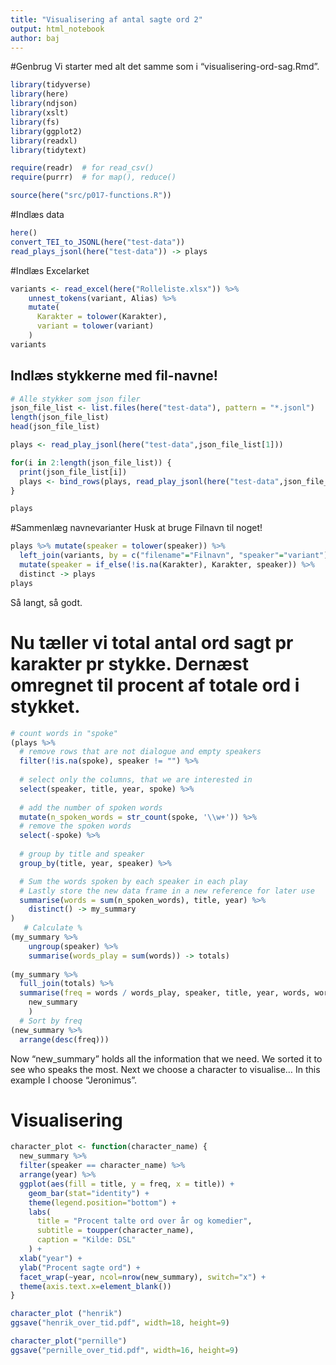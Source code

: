 ```yaml
---
title: "Visualisering af antal sagte ord 2"
output: html_notebook
author: baj
---
```

#Genbrug
Vi starter med alt det samme som i "visualisering-ord-sag.Rmd".
```r
library(tidyverse)
library(here)
library(ndjson)
library(xslt)
library(fs)
library(ggplot2)
library(readxl)
library(tidytext)

require(readr)  # for read_csv()
require(purrr)  # for map(), reduce()

source(here("src/p017-functions.R"))
```
#Indlæs data
```r
here()
convert_TEI_to_JSONL(here("test-data"))
read_plays_jsonl(here("test-data")) -> plays
```
#Indlæs Excelarket
```r
variants <- read_excel(here("Rolleliste.xlsx")) %>% 
    unnest_tokens(variant, Alias) %>% 
    mutate(
      Karakter = tolower(Karakter),
      variant = tolower(variant)
    )
variants
```

## Indlæs stykkerne med fil-navne!
```r
# Alle stykker som json filer
json_file_list <- list.files(here("test-data"), pattern = "*.jsonl")
length(json_file_list)
head(json_file_list)

plays <- read_play_jsonl(here("test-data",json_file_list[1]))

for(i in 2:length(json_file_list)) {
  print(json_file_list[i])
  plays <- bind_rows(plays, read_play_jsonl(here("test-data",json_file_list[i])))
}

plays
```
#Sammenlæg navnevarianter
Husk at bruge Filnavn til noget!
```r
plays %>% mutate(speaker = tolower(speaker)) %>% 
  left_join(variants, by = c("filename"="Filnavn", "speaker"="variant")) %>% 
  mutate(speaker = if_else(!is.na(Karakter), Karakter, speaker)) %>%
  distinct -> plays
plays
```
Så langt, så godt.

# Nu tæller vi total antal ord sagt pr karakter pr stykke. Dernæst omregnet til procent af totale ord i stykket.
```r

# count words in "spoke"
(plays %>% 
  # remove rows that are not dialogue and empty speakers
  filter(!is.na(spoke), speaker != "") %>%
  
  # select only the columns, that we are interested in
  select(speaker, title, year, spoke) %>% 
  
  # add the number of spoken words
  mutate(n_spoken_words = str_count(spoke, '\\w+')) %>% 
  # remove the spoken words
  select(-spoke) %>%
  
  # group by title and speaker
  group_by(title, year, speaker) %>% 

  # Sum the words spoken by each speaker in each play
  # Lastly store the new data frame in a new reference for later use
  summarise(words = sum(n_spoken_words), title, year) %>%
    distinct() -> my_summary
)
   # Calculate %
(my_summary %>%
    ungroup(speaker) %>%
    summarise(words_play = sum(words)) -> totals)
   
(my_summary %>%
  full_join(totals) %>%
  summarise(freq = words / words_play, speaker, title, year, words, words_play) ->
    new_summary
    )
  # Sort by freq
(new_summary %>%
  arrange(desc(freq)))

```
Now "new_summary" holds all the information that we need. We sorted it to see who speaks the most. Next we choose a character to visualise...
In this example I choose "Jeronimus".

# Visualisering 
```r
character_plot <- function(character_name) {
  new_summary %>% 
  filter(speaker == character_name) %>%
  arrange(year) %>%
  ggplot(aes(fill = title, y = freq, x = title)) +
    geom_bar(stat="identity") +
    theme(legend.position="bottom") +
    labs(
      title = "Procent talte ord over år og komedier",
      subtitle = toupper(character_name),
      caption = "Kilde: DSL"
    ) +
  xlab("year") +
  ylab("Procent sagte ord") +
  facet_wrap(~year, ncol=nrow(new_summary), switch="x") +
  theme(axis.text.x=element_blank())
}

```


```r
character_plot ("henrik")
ggsave("henrik_over_tid.pdf", width=18, height=9)
```
```r
character_plot("pernille")
ggsave("pernille_over_tid.pdf", width=16, height=9)

```


